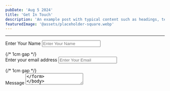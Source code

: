 ```yaml
---
pubDate: 'Aug 5 2024'
title: 'Get In Touch'
description: 'An example post with typical content such as headings, text, and images etc.'
featuredImage: '@assets/placeholder-square.webp'
---
```

---

<form>
  <label for="name" style={{ display: 'block', marginBottom: '8px', fontSize: '16px', fontWeight: 'bold' }}>Enter Your Name</label>
  <input 
    id="name" 
    type="text" 
    placeholder="Enter Your Name" 
    style={{
      width: '100%', 
      padding: '10px', 
      fontSize: '16px', 
      backgroundColor: '#f1f1f1',  // Fixed background color hex code
      border: '1px solid #ccc', 
      borderRadius: '4px', 
      color: '#333'
    }} 
  />
</form>

<div style={{ marginBottom: '1cm' }}></div> {/* 1cm gap */}

<form>
  <label for="email" style={{ display: 'block', marginBottom: '8px', fontSize: '16px', fontWeight: 'bold' }}>Enter your email address</label>
  <input 
    id="email" 
    type="email" 
    placeholder="Enter Your Email" 
    style={{
      width: '100%', 
      padding: '10px', 
      fontSize: '16px', 
      backgroundColor: '#f1f1f1',  // Fixed background color hex code
      border: '1px solid #ccc', 
      borderRadius: '4px', 
      color: '#333'
    }} 
  />
</form>

<div style={{ marginBottom: '1cm' }}></div> {/* 1cm gap */}

<form>
  <label htmlFor="message" style={{ display: 'block', marginBottom: '15px', fontSize: '16px', fontWeight: 'bold' }}>Message</label>
  <textarea 
    id="message" 
    placeholder="Message" 
    style={{
      width: '100%', 
      height: '3.5cm',  // Set the height to 3.5 cm
      padding: '10px', 
      fontSize: '16px', 
      backgroundColor: '#f1f1f1',  // Fixed background color hex code
      border: '1px solid #ccc', 
      borderRadius: '4px', 
      color: '#333',
      boxSizing: 'border-box',  // Ensure padding is included in the height
      resize: 'none',  // Disable resizing of the textarea
      overflow: 'auto',  // Ensure overflow handling
      lineHeight: '1.2',  // Control the line height to prevent excessive spacing
    }} 
  />
</form>

